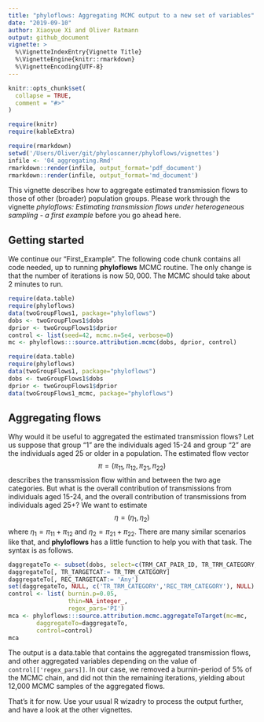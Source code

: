 ```yaml
---
title: "phyloflows: Aggregating MCMC output to a new set of variables"
date: "2019-09-10"
author: Xiaoyue Xi and Oliver Ratmann
output: github_document
vignette: >
  %\VignetteIndexEntry{Vignette Title}
  %\VignetteEngine{knitr::rmarkdown}
  %\VignetteEncoding{UTF-8}
---
```


```r
knitr::opts_chunk$set(
  collapse = TRUE,
  comment = "#>"
)
```
```r
require(knitr)
require(kableExtra)
```
```r
require(rmarkdown)
setwd('/Users/Oliver/git/phyloscanner/phyloflows/vignettes')
infile <- '04_aggregating.Rmd'
rmarkdown::render(infile, output_format='pdf_document')
rmarkdown::render(infile, output_format='md_document')
```


This vignette describes how to aggregate estimated transmission flows to those
of other (broader) population groups. Please work through the vignette
*phyloflows: Estimating transmission flows under heterogeneous sampling - a
first example* before you go ahead here.


## Getting started

We continue our "First_Example". The following code chunk contains all code
needed, up to running **phyloflows** MCMC routine. The only change is that the
number of iterations is now $50,000$. The MCMC should take about 2 minutes to
run.

```r
require(data.table)
require(phyloflows)
data(twoGroupFlows1, package="phyloflows")
dobs <- twoGroupFlows1$dobs
dprior <- twoGroupFlows1$dprior
control <- list(seed=42, mcmc.n=5e4, verbose=0)
mc <- phyloflows:::source.attribution.mcmc(dobs, dprior, control)
```
```r
require(data.table)
require(phyloflows)
data(twoGroupFlows1, package="phyloflows")
dobs <- twoGroupFlows1$dobs
dprior <- twoGroupFlows1$dprior
data(twoGroupFlows1_mcmc, package="phyloflows")
```

## Aggregating flows
Why would it be useful to aggregated the estimated transmission flows? Let us
suppose that group "1" are the individuals aged 15-24 and group "2" are the
individuals aged 25 or older in a population. The estimated flow
vector
$$
\pi=(\pi_{11}, \pi_{12}, \pi_{21}, \pi_{22})
$$
describes the transsmission flow within and between the two age categories. But
what is the overall contribution of transmissions from individuals aged 15-24,
and the overall contribution of transmissions from individuals aged 25+? We
want to estimate
$$ 
\eta= (\eta_{1}, \eta_{2})
$$
where $\eta_{1}=\pi_{11}+\pi_{12}$ and $\eta_{2}=\pi_{21}+\pi_{22}$. There are
many similar scenarios like that, and **phyloflows** has a little function to
help you with that task. The syntax is as follows.

```r
daggregateTo <- subset(dobs, select=c(TRM_CAT_PAIR_ID, TR_TRM_CATEGORY, REC_TRM_CATEGORY))
daggregateTo[, TR_TARGETCAT:= TR_TRM_CATEGORY]
daggregateTo[, REC_TARGETCAT:= 'Any']
set(daggregateTo, NULL, c('TR_TRM_CATEGORY','REC_TRM_CATEGORY'), NULL)	
control <- list( burnin.p=0.05, 
                 thin=NA_integer_, 
				 regex_pars='PI')
mca <- phyloflows:::source.attribution.mcmc.aggregateToTarget(mc=mc, 
		daggregateTo=daggregateTo, 
		control=control)	
mca
```

The output is a data.table that contains the aggregated transmission flows, and
other aggregated variables depending on the value of `control[['regex_pars]]`.
In our case, we removed a burnin-period of 5\% of the MCMC chain, and did not
thin the remaining iterations, yielding about 12,000 MCMC samples of the
aggregated flows.

That's it for now. Use your usual R wizadry to process the output further, and
have a look at the other vignettes.

